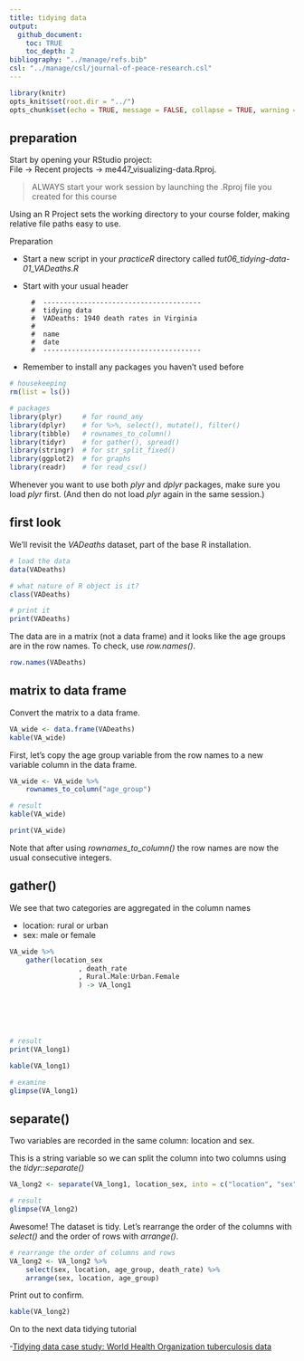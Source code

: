 ```yaml
---
title: tidying data
output: 
  github_document:
    toc: TRUE
    toc_depth: 2
bibliography: "../manage/refs.bib" 
csl: "../manage/csl/journal-of-peace-research.csl"
---
```


```r
library(knitr)
opts_knit$set(root.dir = "../")
opts_chunk$set(echo = TRUE, message = FALSE, collapse = TRUE, warning = FALSE, cache = TRUE, cache.path = "tut-08-cache/01-", fig.path = "tut-08-images/01-")
```


## preparation

Start by opening your RStudio project:    
File $\rightarrow$ Recent projects $\rightarrow$ me447_visualizing-data.Rproj.

> ALWAYS start your work session by launching the .Rproj file you created for this course 

Using an R Project sets the working directory to your course folder, making relative file paths easy to use.

Preparation 

- Start a new script in your *practiceR* directory called *tut06_tidying-data-01_VADeaths.R*  
- Start with your usual header  
  
        #  ---------------------------------------  
        #  tidying data
        #  VADeaths: 1940 death rates in Virginia
        #  
        #  name  
        #  date  
        #  ---------------------------------------  

- Remember to install any packages you haven't used before  
  
```r
# housekeeping
rm(list = ls())

# packages
library(plyr)     # for round_any
library(dplyr)    # for %>%, select(), mutate(), filter()
library(tibble)   # rownames_to_column()
library(tidyr)    # for gather(), spread()
library(stringr)  # for str_split_fixed()
library(ggplot2)  # for graphs
library(readr)    # for read_csv()
```

Whenever you want to use both *plyr* and *dplyr* packages, make sure you load *plyr* first. (And then do not load *plyr* again in the same session.)


## first look 

We'll revisit the *VADeaths* dataset, part of the base R installation. 
  
```r
# load the data
data(VADeaths)

# what nature of R object is it? 
class(VADeaths)

# print it
print(VADeaths)
```

The data are in a matrix (not a data frame) and it looks like the age groups are in the row names. To check, use *row.names()*. 

```r
row.names(VADeaths)
```



## matrix to data frame

Convert the matrix to a data frame. 

```r
VA_wide <- data.frame(VADeaths)
kable(VA_wide)
```

First, let's copy the age group variable from the row names to a new variable column in the data frame. 

```r
VA_wide <- VA_wide %>% 
	rownames_to_column("age_group")

# result
kable(VA_wide)

print(VA_wide)
```

Note that after using *rownames_to_column()* the row names are now the usual consecutive integers. 






## gather()

We see that two categories are aggregated in the column names

- location: rural or urban 
- sex: male or female

```r
VA_wide %>% 
	gather(location_sex
				 , death_rate
				 , Rural.Male:Urban.Female
				 ) -> VA_long1






# result
print(VA_long1)

kable(VA_long1)

# examine
glimpse(VA_long1)
```

## separate()  

Two variables are recorded in the same column: location and sex. 

This is a string variable so we can split the column into two columns using the *tidyr::separate()* 

```r
VA_long2 <- separate(VA_long1, location_sex, into = c("location", "sex"))

# result
glimpse(VA_long2)
```

Awesome! The dataset is tidy. Let's rearrange the order of the columns with *select()* and the order of rows with *arrange()*.

```r
# rearrange the order of columns and rows
VA_long2 <- VA_long2 %>% 
	select(sex, location, age_group, death_rate) %>% 
	arrange(sex, location, age_group) 
```

Print out to confirm. 

```r
kable(VA_long2)
```

On to the next data tidying tutorial

-[Tidying data case study: World Health Organization tuberculosis data](tut-0802_tidying-data-02_who-TB.md)
